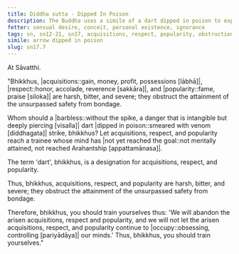 ```yaml
---
title: Diddha sutta - Dipped In Poison
description: The Buddha uses a simile of a dart dipped in poison to explain how acquisitions, respect, and popularity are harsh, bitter, and severe, obstructing the attainment of the unsurpassed safety from bondage.
fetter: sensual desire, conceit, personal existence, ignorance
tags: sn, sn12-21, sn17, acquisitions, respect, popularity, obstruction, poison, arrow, harsh, bitter, severe
simile: arrow dipped in poison
slug: sn17.7
---
```


At Sāvatthi.

"Bhikkhus, |acquisitions::gain, money, profit, possessions [lābhā]|, |respect::honor, accolade, reverence [sakkāra]|, and |popularity::fame, praise [siloka]| are harsh, bitter, and severe; they obstruct the attainment of the unsurpassed safety from bondage.

Whom should a |barbless::without the spike, a danger that is intangible but deeply piercing [visalla]| dart \|dipped in poison::smeared with venom [diddhagata]| strike, bhikkhus? Let acquisitions, respect, and popularity reach a trainee whose mind has \|not yet reached the goal::not mentally attained, not reached Arahantship [appattamānasa]|.

The term 'dart', bhikkhus, is a designation for acquisitions, respect, and popularity.

Thus, bhikkhus, acquisitions, respect, and popularity are harsh, bitter, and severe; they obstruct the attainment of the unsurpassed safety from bondage.

Therefore, bhikkhus, you should train yourselves thus: 'We will abandon the arisen acquisitions, respect and popularity, and we will not let the arisen acquisitions, respect, and popularity continue to |occupy::obsessing, controlling [pariyādāya]| our minds.' Thus, bhikkhus, you should train yourselves."